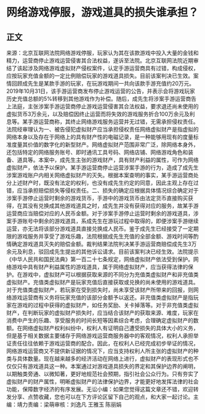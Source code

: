 # 网络游戏停服，游戏道具的损失谁承担？
## 正文
来源：北京互联网法院网络游戏停服，玩家认为其在该款游戏中投入大量的金钱和精力，运营商停止游戏运营侵害其合法权益，遂诉至法院。北京互联网法院近期审结了该起涉及网络游戏虚拟财产侵权案件，认定手游运营商具有过错，构成侵权，应按玩家充值金额的一定比例赔偿玩家的游戏道具损失。目前该案判决已生效。案情回顾成先生是某款手游的玩家，在玩游戏期间一共向该款手游充值约20万元。2019年10月31日，该手游运营商发布停止游戏运营的公告，并表示会将游戏玩家历史充值总额的5%转移到其他游戏作为补偿。随后，成先生将涉案手游运营商告上法庭，主张涉案手游运营商停止游戏运营侵害其合法权益，要求退还尚未使用的虚拟货币3万余元，以及赔偿因终止运营而将失效的游戏服务折合100万余元及利息等。某手游运营商称，其终止网络游戏服务运营并无过错，无需承担侵权责任。法院经审理认为一、被告侵犯虚拟财产应当承担侵权责任网络虚拟财产是指虚拟的网络本身以及存在于网络上的具有财产性的电磁记录，是一种能够用现有的度量标准度量其价值的数字化的新型财产。网络虚拟财产范围非常广泛，除网络本身外，还包括特定的网络服务账号、即时通讯工具号码、网络店铺、网络游戏角色和装备、道具等。本案中，成先生主张的游戏财产，具有财产利益的属性，可作为网络虚拟财产，依法予以保护。某手游运营商停止运营涉案手游的行为，造成了成先生涉案游戏账户内相关网络虚拟财产的灭失。根据本案查明的事实，某手游运营商处分上述财产时，既没有法定的权利，也没有成先生约定的同意，因此主观上存在过错，应当承担赔偿损失等侵权责任。二、损失的确定应根据具体情况综合确定对于涉案手游停止运营时剩余的游戏货币，手游中的游戏货币由法定货币直接购买获得，在其没有兑换成其他游戏道具之时，成先生并没有获得对应的服务，故某手游运营商应当赔偿对应的人民币金额。对于涉案手游停止运营时剩余的游戏道具，涉案手游账号中剩余的游戏道具，系成先生在游玩过程中取得的，即便涉案手游继续运营，亦无法将该部分游戏道具直接兑换成人民币。鉴于成先生已经接受了一定期限的游戏服务并享受了游戏乐趣，法院根据成先生充值的全部金额、游戏时间等酌情确定游戏道具灭失的赔偿金额。裁判结果法院判决某手游运营商赔偿成先生3万余元及利息，驳回成先生提出的其他诉讼请求。目前该案判决已经生效。法院提示《中华人民共和国民法典》第一百二十七条规定，网络虚拟财产依法受到保护。网络游戏中具有财产利益属性的游戏道具，属于网络虚拟财产，应当获得法律的保护。在游戏中，虚拟财产可以根据获取来源的不同分为充值类虚拟财产和非充值类虚拟财产。充值类虚拟财产是玩家充值后直接获取或兑换的尚未使用的游戏道具。对于充值类虚拟财产，若玩家在受到损失时，尚未享受该财产所带来的回报，则网络游戏运营商有义务将玩家充值的该部分金额予以返还。非充值类虚拟财产是指玩家在游戏的过程中获得的虚拟财产，如任务奖励、关卡掉落等。对于非充值类虚拟财产，在判断玩家的虚拟财产损失时，应当结合该财产的获取来源、难度，玩家在消费中产生的乐趣、享受服务的时间长短等因素综合考虑，合理确定虚拟财产的数额。在网络虚拟财产权利纠纷中，权利人有证明自己遭受损失的具体大小的义务，但是基于相关数据主要储存于网络游戏运营商服务器中的客观情况，权利人承担举证责任往往依赖于游戏运营商的配合。因此，在权利人已经完成初步举证的情况，网络游戏运营商又不提供新证据的情况下，应当支持权利人所主张的虚拟财产的种类与具体数量。现在越来越多的经济活动在网络上进行，虚拟财产的表现形式也不仅仅只有游戏道具这一种。本案通过对游戏道具损失的界定和其保护边界的阐明，以期触类旁通、以微知著，更好地规范社会预期，指引社会公众行为。只有夯实了虚拟财产的财产属性，明晰虚拟财产的法律保护边界，才能更好地发挥法律的社会功能，保障数字经济的有序发展。无讼小编：如果您觉得这篇文章还不错，欢迎转发分享、点赞收藏，您也可以在下方评论区留下自己的观点，和大家一起讨论。主编：靖力责编：梁萌审核：刘逸凡 王雅玉 陈丽娟